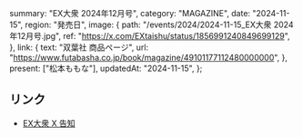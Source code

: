   summary: "EX大衆 2024年12月号",
  category: "MAGAZINE",
  date: "2024-11-15",
  region: "発売日",
  image: {
    path: "/events/2024/2024-11-15_EX大衆 2024年12月号.jpg",
    ref: "https://x.com/EXtaishu/status/1856991240849699129",
  },
  link: {
    text: "双葉社 商品ページ",
    url: "https://www.futabasha.co.jp/book/magazine/49101177112480000000",
  },
  present: ["松本ももな"],
  updatedAt: "2024-11-15",
};

## リンク

- [EX大衆 X 告知](https://x.com/EXtaishu/status/1856991240849699129)
